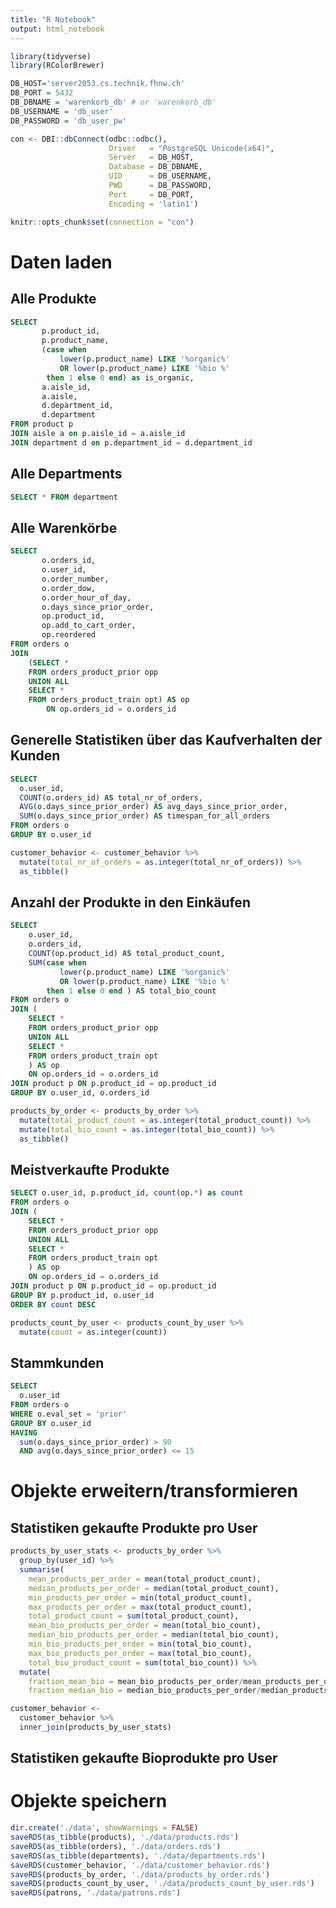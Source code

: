 ---
title: "R Notebook"
output: html_notebook
---

```{r, echo=FALSE}
library(tidyverse)
library(RColorBrewer)

DB_HOST='server2053.cs.technik.fhnw.ch'
DB_PORT = 5432
DB_DBNAME = 'warenkorb_db' # or 'warenkorb_db'
DB_USERNAME = 'db_user' 
DB_PASSWORD = 'db_user_pw'

con <- DBI::dbConnect(odbc::odbc(),
                      Driver   = "PostgreSQL Unicode(x64)",
                      Server   = DB_HOST,
                      Database = DB_DBNAME,
                      UID      = DB_USERNAME,
                      PWD      = DB_PASSWORD,
                      Port     = DB_PORT,
                      Encoding = 'latin1')

knitr::opts_chunk$set(connection = "con")
```
# Daten laden

## Alle Produkte

```{sql, connection=con, output.var=products}
SELECT
       p.product_id,
       p.product_name,
       (case when
           lower(p.product_name) LIKE '%organic%'
           OR lower(p.product_name) LIKE '%bio %'
        then 1 else 0 end) as is_organic,
       a.aisle_id,
       a.aisle,
       d.department_id,
       d.department
FROM product p
JOIN aisle a on p.aisle_id = a.aisle_id
JOIN department d on p.department_id = d.department_id
```

## Alle Departments
```{sql connection=con, output.var=departments}
SELECT * FROM department
```


## Alle Warenkörbe

```{sql connection=con, output.var=orders}
SELECT 
       o.orders_id, 
       o.user_id, 
       o.order_number, 
       o.order_dow, 
       o.order_hour_of_day, 
       o.days_since_prior_order,
       op.product_id,
       op.add_to_cart_order,
       op.reordered
FROM orders o
JOIN
    (SELECT *
    FROM orders_product_prior opp
    UNION ALL
    SELECT *
    FROM orders_product_train opt) AS op
        ON op.orders_id = o.orders_id
```

## Generelle Statistiken über das Kaufverhalten der Kunden

```{sql connection=con, output.var=customer_behavior}
SELECT
  o.user_id,
  COUNT(o.orders_id) AS total_nr_of_orders,
  AVG(o.days_since_prior_order) AS avg_days_since_prior_order,
  SUM(o.days_since_prior_order) AS timespan_for_all_orders
FROM orders o
GROUP BY o.user_id
```

```{r}
customer_behavior <- customer_behavior %>%
  mutate(total_nr_of_orders = as.integer(total_nr_of_orders)) %>%
  as_tibble()
```

## Anzahl der Produkte in den Einkäufen

```{sql connection=con, output.var=products_by_order}
SELECT
    o.user_id,
    o.orders_id,
    COUNT(op.product_id) AS total_product_count,
    SUM(case when
           lower(p.product_name) LIKE '%organic%'
           OR lower(p.product_name) LIKE '%bio %'
        then 1 else 0 end ) AS total_bio_count
FROM orders o
JOIN (
    SELECT *
    FROM orders_product_prior opp
    UNION ALL
    SELECT *
    FROM orders_product_train opt
    ) AS op
    ON op.orders_id = o.orders_id
JOIN product p ON p.product_id = op.product_id
GROUP BY o.user_id, o.orders_id
```

```{r}
products_by_order <- products_by_order %>%
  mutate(total_product_count = as.integer(total_product_count)) %>%
  mutate(total_bio_count = as.integer(total_bio_count)) %>%
  as_tibble()
```

## Meistverkaufte Produkte 
```{sql connection=con, output.var=products_count_by_user} 
SELECT o.user_id, p.product_id, count(op.*) as count 
FROM orders o 
JOIN ( 
    SELECT * 
    FROM orders_product_prior opp 
    UNION ALL 
    SELECT * 
    FROM orders_product_train opt 
    ) AS op 
    ON op.orders_id = o.orders_id 
JOIN product p ON p.product_id = op.product_id 
GROUP BY p.product_id, o.user_id 
ORDER BY count DESC  
``` 
 
```{r} 
products_count_by_user <- products_count_by_user %>% 
  mutate(count = as.integer(count)) 
``` 

## Stammkunden

```{sql, connection=con, output.var=patrons}
SELECT
  o.user_id
FROM orders o
WHERE o.eval_set = 'prior'
GROUP BY o.user_id
HAVING
  sum(o.days_since_prior_order) > 90
  AND avg(o.days_since_prior_order) <= 15
```

# Objekte erweitern/transformieren

## Statistiken gekaufte Produkte pro User
```{r}
products_by_user_stats <- products_by_order %>%
  group_by(user_id) %>%
  summarise(
    mean_products_per_order = mean(total_product_count), 
    median_products_per_order = median(total_product_count),
    min_products_per_order = min(total_product_count),
    max_products_per_order = max(total_product_count),
    total_product_count = sum(total_product_count),
    mean_bio_products_per_order = mean(total_bio_count), 
    median_bio_products_per_order = median(total_bio_count),
    min_bio_products_per_order = min(total_bio_count),
    max_bio_products_per_order = max(total_bio_count),
    total_bio_product_count = sum(total_bio_count)) %>%
  mutate(
    fraction_mean_bio = mean_bio_products_per_order/mean_products_per_order,
    fraction_median_bio = median_bio_products_per_order/median_products_per_order)

customer_behavior <-
  customer_behavior %>%
  inner_join(products_by_user_stats)
```

## Statistiken gekaufte Bioprodukte pro User


# Objekte speichern
```{r}
dir.create('./data', showWarnings = FALSE)
saveRDS(as_tibble(products), './data/products.rds')
saveRDS(as_tibble(orders), './data/orders.rds')
saveRDS(as_tibble(departments), './data/departments.rds')
saveRDS(customer_behavior, './data/customer_behavior.rds')
saveRDS(products_by_order, './data/products_by_order.rds')
saveRDS(products_count_by_user, './data/products_count_by_user.rds')
saveRDS(patrons, './data/patrons.rds')
```

